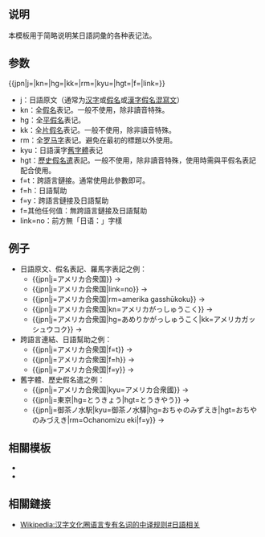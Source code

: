 <noinclude>{{template doc page viewed directly}}</noinclude>
{{high-use|23496}}
{{Not|Template:JPN}}

== 说明 ==
本模板用于简略说明某日語詞彙的各种表记法。

== 参数 ==
<nowiki>{{jpn|j=|kn=|hg=|kk=|rm=|kyu=|hgt=|f=|link=}}</nowiki>
*j：日語原文（通常为[[汉字]]或[[日语假名|假名]]或[[漢字假名混寫文]]）
*kn：全[[日语假名|假名]]表记。一般不使用，除非讀音特殊。
*hg：全[[平假名]]表记。
*kk：全[[片假名]]表记。一般不使用，除非讀音特殊。
*rm：全[[日文羅馬字|罗马字]]表记。避免在最初的標題以外使用。
*kyu：日語漢字[[舊字體]]表记
*hgt：[[歷史假名遣]]表記。一般不使用，除非讀音特殊，使用時需與平假名表記配合使用。
*f=t：跨語言鏈接。通常使用此參數即可。
*f=h：日語幫助
*f=y：跨語言鏈接及日語幫助
*f=其他任何值：無跨語言鏈接及日語幫助
*link=no：前方無「日语：」字樣

== 例子 ==
*日語原文、假名表記、羅馬字表記之例：
**<nowiki>{{jpn|j=アメリカ合衆国}}</nowiki> → {{jpn|j=アメリカ合衆国}}
**<nowiki>{{jpn|j=アメリカ合衆国|link=no}}</nowiki> → {{jpn|j=アメリカ合衆国|link=no}}
**<nowiki>{{jpn|j=アメリカ合衆国|rm=amerika gasshūkoku}}</nowiki> → {{jpn|j=アメリカ合衆国|rm=amerika gasshūkoku}}
**<nowiki>{{jpn|j=アメリカ合衆国|kn=アメリカがっしゅうこく}}</nowiki> → {{jpn|j=アメリカ合衆国|kn=アメリカがっしゅうこく}}
**<nowiki>{{jpn|j=アメリカ合衆国|hg=あめりかがっしゅうこく|kk=アメリカガッシュウコク}}</nowiki> → {{jpn|j=アメリカ合衆国|hg=あめりかがっしゅうこく|kk=アメリカガッシュウコク}}
*跨語言連結、日語幫助之例：
**<nowiki>{{jpn|j=アメリカ合衆国|f=t}}</nowiki> → {{jpn|j=アメリカ合衆国|f=t}}
**<nowiki>{{jpn|j=アメリカ合衆国|f=h}}</nowiki> → {{jpn|j=アメリカ合衆国|f=h}}
**<nowiki>{{jpn|j=アメリカ合衆国|f=y}}</nowiki> → {{jpn|j=アメリカ合衆国|f=y}}
*舊字體、歷史假名遣之例：
**<nowiki>{{jpn|j=アメリカ合衆国|kyu=アメリカ合衆國}}</nowiki> → {{jpn|j=アメリカ合衆国|kyu=アメリカ合衆國}}
**<nowiki>{{jpn|j=東京|hg=とうきょう|hgt=とうきやう}}</nowiki> → {{jpn|j=東京|hg=とうきょう|hgt=とうきやう}}
**<nowiki>{{jpn|j=御茶ノ水駅|kyu=御茶ノ水驛|hg=おちゃのみずえき|hgt=おちやのみづえき|rm=Ochanomizu eki|f=y}}</nowiki> → {{jpn|j=御茶ノ水駅|kyu=御茶ノ水驛|hg=おちゃのみずえき|hgt=おちやのみづえき|rm=Ochanomizu eki|f=y}}

==相關模板==
*{{tl|Japanese}}
*{{tl|Nihongo}}
{{Jpn/doc/Related templates}}

==相關鏈接==
* [[Wikipedia:汉字文化圈语言专有名词的中译规则#日語相关]]

<includeonly>
<!-- 本行下加入模板的分類 -->
[[Category:日語模板|{{PAGENAME}}]]
<!-- 本行下加入模板的跨語言鏈接 -->

</includeonly>